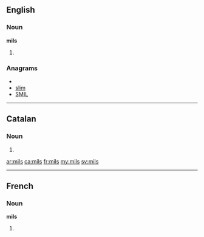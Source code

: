 ==English==

===Noun===
'''mils'''

# {{plural of|[[mil]]}}

===Anagrams===
* {{alphagram|ilms}}
* [[slim#English|slim]]
* [[SMIL#English|SMIL]]

----

==Catalan==

===Noun===
{{ca-noun-form|m|p}}

# {{ca-plural of|mil}}

[[ar:mils]]
[[ca:mils]]
[[fr:mils]]
[[my:mils]]
[[sv:mils]]

----
==French==

===Noun===
'''mils''' {{m}}

# {{plural of|[[mil]]|lang=fr}}
{{rfc-auto}}